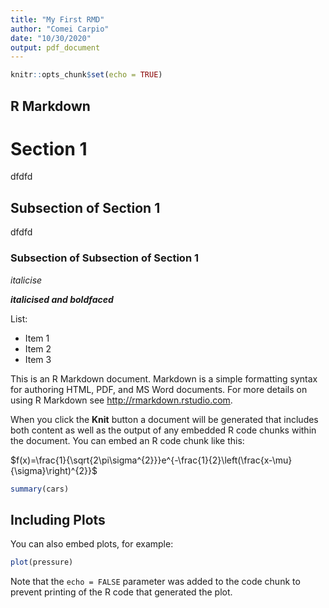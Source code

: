 ```yaml
---
title: "My First RMD"
author: "Comei Carpio"
date: "10/30/2020"
output: pdf_document
---
```


```r
knitr::opts_chunk$set(echo = TRUE)
```

## R Markdown

# Section 1

dfdfd

## Subsection of Section 1

dfdfd

### Subsection of Subsection of Section 1

*italicise*

***italicised and boldfaced***

List:

- Item 1
- Item 2
- Item 3

This is an R Markdown document. Markdown is a simple formatting syntax for authoring HTML, PDF, and MS Word documents. For more details on using R Markdown see <http://rmarkdown.rstudio.com>.

When you click the **Knit** button a document will be generated that includes both content as well as the output of any embedded R code chunks within the document. You can embed an R code chunk like this:

$f(x)=\frac{1}{\sqrt{2\pi\sigma^{2}}}e^{-\frac{1}{2}\left(\frac{x-\mu}{\sigma}\right)^{2}}$

\textcolor{violet}{this text is coloured violet}

```r
summary(cars)
```

## Including Plots

You can also embed plots, for example:

```r
plot(pressure)
```

Note that the `echo = FALSE` parameter was added to the code chunk to prevent printing of the R code that generated the plot.
